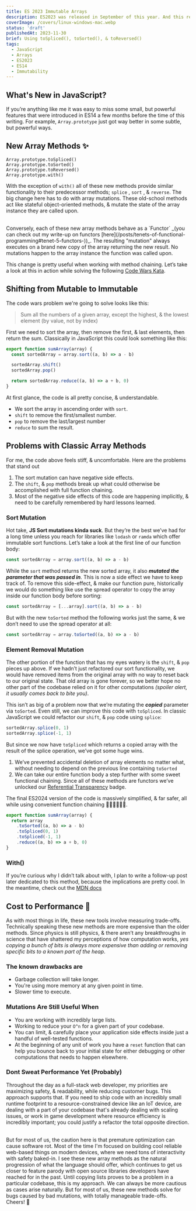 ```yaml
---
title: ES 2023 Immutable Arrays
description: ES2023 was released in September of this year. And this release ships with a handful of incredibly useful array methods that solve for some of JavaScripts bigger side-effects that are also easy to miss. In today's post we'll talk about those methods, and why they can save you lots of time, and headaches.
coverImage: /covers/linux-windows-mac.webp
status: 'draft'
publishedAt: 2023-11-30
brief: Using toSpliced(), toSorted(), & toReversed()
tags:
  - JavaScript
  - Arrays
  - ES2023
  - ES14
  - Immutability
---
```


## What's New in JavaScript?

If you’re anything like me it was easy to miss some small, but powerful features that were introduced in ES14 a few months before the time of this writing. For example, `Array.prototype` just got way better in some subtle, but powerful ways.

## New Array Methods ✨

```tsx
Array.prototype.toSpliced()
Array.prototype.toSorted()
Array.prototype.toReversed()
Array.prototype.with()
```

With the exception of `with()` all of these new methods provide similar functionality to their predecessor methods; `splice` , `sort` , & `reverse`.
The big change here has to do with array mutations. These old-school methods act like stateful object-oriented methods, & mutate the state of the array instance they are called upon.

<br />
Conversely, each of these new array methods behave as a `Functor` _(you can check out my write-up on functors [here](/posts/tenets-of-functional-programming#tenet-5-functors-️))_.
The resulting "mutation" always executes on a brand new copy of the array returning the new result. No mutations happen to
the array instance the function was called upon.

<br />

This change is pretty useful when working with method chaining. Let’s take a look at this in action while solving the following [Code Wars Kata](https://www.codewars.com/kata/576b93db1129fcf2200001e6/solutions/typescript?filter=all&sort=best_practice&invalids=false).

## Shifting from Mutable to Immutable

The code wars problem we're going to solve looks like this:

> Sum all the numbers of a given array, except the highest, & the lowest element (by value, not by index)

First we need to sort the array, then remove the first, & last elements, then return the sum. Classically in JavaScript this could look something like this:

```jsx
export function sumArray(array) {
  const sortedArray = array.sort((a, b) => a - b)

  sortedArray.shift()
  sortedArray.pop()

  return sortedArray.reduce((a, b) => a + b, 0)
}
```

At first glance, the code is all pretty concise, & understandable.

- We sort the array in ascending order with `sort`.
- `shift` to remove the first/smallest number.
- `pop` to remove the last/largest number
- `reduce` to sum the result.

## Problems with Classic Array Methods

For me, the code above feels stiff, & uncomfortable. Here are the problems that stand out

1. The sort mutation can have negative side effects.
1. The `shift`, & `pop` methods break up what could otherwise be accomplished with full function chaining.
1. Most of the negative side effects of this code are happening implicitly, & need to be carefully remembered by hard lessons learned.

### Sort Mutation

Hot take, **JS Sort mutations kinda suck**. But they’re the best we’ve had for a long time unless you reach for libraries like `lodash` or `ramda` which offer immutable sort functions. Let’s take a look at the first line of our function body:

```jsx
const sortedArray = array.sort((a, b) => a - b)
```

While the `sort` method returns the new sorted array, it also **_mutated the parameter that was passed in_**. This is now a side effect we have to keep track of. To remove this side-effect, & make our function pure, historically we would do something like use the spread operator to copy the array inside our function body before sorting:

```jsx
const sortedArray = [...array].sort((a, b) => a - b)
```

But with the new `toSorted` method the following works just the same, & we don’t need to use the spread operator at all:

```jsx
const sortedArray = array.toSorted((a, b) => a - b)
```

### Element Removal Mutation

The other portion of the function that has my eyes watery is the `shift`, & `pop` pieces up above.
If we hadn’t just refactored our sort functionality, we would have removed items from the original array with no way to reset back to our original state.
That old array is gone forever, so we better hope no other part of the codebase relied on it for other computations _(spoiler alert, it usually comes back to bite you)_.

This isn’t as big of a problem now that we’re mutating the **_copied_** parameter via `toSorted`. Even still, we can improve this code with `toSpliced`.
In classic JavaScript we could refactor our `shift`, & `pop` code using `splice`:

```jsx
sortedArray.splice(0, 1)
sortedArray.splice(-1, 1)
```

But since we now have `toSpliced` which returns a copied array with the result of the splice operation, we’ve got some huge wins.

1. We’ve prevented accidental deletion of array elements no matter what, without needing to depend on the previous line containing `toSorted`
2. We can take our entire function body a step further with some sweet functional chaining.
   Since all of these methods are functors we’ve unlocked our [Referential Transparency](https://www.sitepoint.com/what-is-referential-transparency/) badge.

The final ES2024 version of the code is massively simplified, & far safer, all while using convenient function chaining 👏🏻👏🏻👏🏻.

```jsx
export function sumArray(array) {
  return array
    .toSorted((a, b) => a - b)
    .toSpliced(0, 1)
    .toSpliced(-1, 1)
    .reduce((a, b) => a + b, 0)
}
```

### With()

If you’re curious why I didn’t talk about with, I plan to write a follow-up post later dedicated to this method, because the implications are pretty cool. In the meantime, check out the [MDN docs](https://developer.mozilla.org/en-US/docs/Web/JavaScript/Reference/Global_Objects/Array/with)

## Cost to Performance 🏃

As with most things in life, these new tools involve measuring trade-offs. Technically speaking these new methods are more expensive than the older methods. Since physics is still physics, & there aren’t any breakthroughs in science that have shattered my perceptions of how computation works, _yes copying a bunch of bits is always more expensive than adding or removing specific bits to a known part of the heap_.

### The known drawbacks are

- Garbage collection will take longer.
- You're using more memory at any given point in time.
- Slower time to execute.

### Mutations Are Still Useful When

- You are working with incredibly large lists.
- Working to reduce your `O^n` for a given part of your codebase.
- You can limit, & carefully place your application side effects inside just a handful of well-tested functions.
- At the beginning of any unit of work you have a `reset` function that can help you bounce back to your initial state for either debugging or other computations that needs to happen elsewhere.

### Dont Sweat Performance Yet (Probably)

Throughout the day as a full-stack web developer, my priorities are maximizing safety, & readability, while reducing customer bugs. This approach supports that.
If you need to ship code with an incredibly small runtime footprint to a resource-constrained device like an IoT device, are dealing with a part of your codebase that's already dealing with scaling issues,
or work in game development where resource efficiency is incredibly important; you could justify a refactor the total opposite direction.

<br />
But for most of us, the caution here is that premature optimization can cause software rot. Most of the time I'm focused
on building cool reliable web-based things on modern devices, where we need tons of interactivity with safety baked-in. I
see these new array methods as the natural progression of what the language should offer, which continues to get us closer
to feature parody with open source libraries developers have reached for in the past. Until copying lists proves to be a
problem in a particular codebase, this is my approach. We can always be more cautious as cases arise naturally. But for most
of us, these new methods solve for bugs caused by bad mutations, with totally manageable trade-offs.

<br />
Cheers! 🤙

